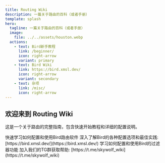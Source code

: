```yaml
---
title: Routing Wiki
description: 一篇关于路由的百科（或者手册）
template: splash
hero:
  tagline: 一篇关于路由的百科（或者手册）
  image:
    file: ../../assets/houston.webp
  actions:
    - text: Bird新手教程
      link: /beginner/
      icon: right-arrow
      variant: primary
    - text: Bird Wiki
      link: https://bird.xmsl.dev/
      icon: right-arrow
      variant: secondary
    - text: 杂项
      link: /misc/
      icon: right-arrow
---
```



## 欢迎来到 Routing Wiki

这是一个关于路由的完整指南，包含快速开始教程和详细的配置说明。

<CardGrid stagger>
	<Card title="新手教程" icon="rocket">
		快速学习如何配置和使用Bird路由软件
	</Card>
	<Card title="Bird配置" icon="setting">
		深入了解Bird的各种配置选项和最佳实践: [https://bird.xmsl.dev/](https://bird.xmsl.dev/)
	</Card>
	<Card title="过滤器" icon="list-format">
		学习如何配置和使用Bird的过滤器功能
	</Card>
	<Card title="社区支持" icon="comment">
		加入我们的TG群获取帮助: [https://t.me/skywolf_wiki](https://t.me/skywolf_wiki)
	</Card>
</CardGrid>
